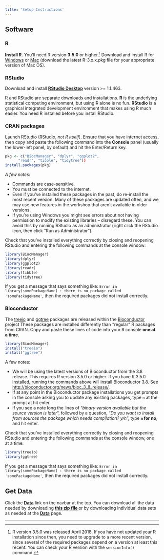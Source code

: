 ```yaml
---
title: 'Setup Instructions'
---
```


## Software

### R

**Install R.** You'll need R version **3.5.0** or higher.[^rversion] Download and install R for [Windows](http://cran.r-project.org/bin/windows/base/) or [Mac](http://cran.r-project.org/bin/macosx/) (download the latest R-3.x.x.pkg file for your appropriate version of Mac OS).

### RStudio

Download and install **[RStudio Desktop](https://www.rstudio.com/products/rstudio/download/)** version >= 1.1.463.

R and RStudio are separate downloads and installations. **R** is the underlying statistical computing environment, but using R alone is no fun. **RStudio** is a graphical integrated development environment that makes using R much easier. You need R installed before you install RStudio.

### CRAN packages

Launch RStudio (RStudio, *not R itself*). Ensure that you have internet access, then copy and paste the following command into the **Console** panel (usually the lower-left panel, by default) and hit the Enter/Return key. 

```r
pkg <- c("BiocManager", "dplyr", "ggplot2", 
      "readr", "tibble", "tidytree"))
install.packages(pkg)
```


_A few notes_:

- Commands are case-sensitive. 
- You must be connected to the internet.
- Even if you've installed these packages in the past, do re-install the most recent version. Many of these packages are updated often, and we may use new features in the workshop that aren't available in older versions.
- If you're using Windows you might see errors about not having permission to modify the existing libraries -- disregard these. You can avoid this by running RStudio as an administrator (right click the RStudio icon, then click "Run as Administrator").

[^rversion]: R version 3.5.0 was released April 2018. If you have not updated your R installation since then, you need to upgrade to a more recent version, since several of the required packages depend on a version at least this recent. You can check your R version with the `sessionInfo()` command.


Check that you've installed everything correctly by closing and reopening RStudio and entering the following commands at the console window:

```r
library(BiocManager)
library(dplyr)
library(ggplot2)
library(readr)
library(tibble)
library(tidytree)
```

If you get a message that says something like: `Error in library(somePackageName) : there is no package called 'somePackageName'`, then the required packages did not install correctly. 


### Bioconductor

The [treeio](https://www.bioconductor.org/packages/treeio) and [ggtree](https://www.bioconductor.org/packages/ggtree) packages are released within the [Bioconductor](http://bioconductor.org/) project These packages are installed differently than "regular" R packages from CRAN. Copy and paste these lines of code into your R console **one at a time**. 

```r
library(BiocManager)
install("treeio")
install("ggtree")
```

A few notes:

- We will be using the latest versions of Bioconductor from the 3.8 release. This requires R version 3.5.0 or higher. If you have R 3.5.0 installed, running the commands above will install Bioconductor 3.8. See <http://bioconductor.org/news/bioc_3_8_release/>.
- If at any point in the Bioconductor package installations you get prompts in the console asking you to update any existing packages, type `n` at the prompt at hit enter.
- If you see a note long the lines of "_binary version available but the source version is later_", followed by a question, "_Do you want to install from sources the package which needs compilation? y/n_", type **`n` for no**, and hit enter.

Check that you've installed everything correctly by closing and reopening RStudio and entering the following commands at the console window, one at a time:

```r
library(treeio)
library(ggtree)
```

If you get a message that says something like: `Error in library(somePackageName) : there is no package called 'somePackageName'`, then the required packages did not install correctly.



## Get Data

Click the **[<i class="fa fa-download"></i> Data](data.html)** link on the navbar at the top. You can download all the data needed by downloading **[this zip file <i class="fa fa-file-archive-o" aria-hidden="true"></i>](data.zip)** or by downloading individual data sets as needed at the **[<i class="fa fa-download"></i> Data](data.html)** page.


----

